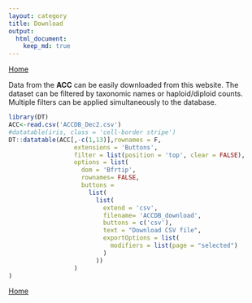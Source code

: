 ```yaml
---
layout: category
title: Download
output:
  html_document:
    keep_md: true
---
```

[Home](/ACC)

Data from the **ACC** can be easily downloaded from this website. The dataset can be filtered by taxonomic names or haploid/diploid counts. Multiple filters can be applied simultaneously to the database.


```r
library(DT)
ACC<-read.csv('ACCDB_Dec2.csv')
#datatable(iris, class = 'cell-border stripe')
DT::datatable(ACC[,-c(1,13)],rownames = F,
                  extensions = 'Buttons',
                  filter = list(position = 'top', clear = FALSE),
                  options = list(
                    dom = 'Bfrtip',
                    rownames= FALSE,
                    buttons = 
                      list(
                        list(
                          extend = 'csv',
                          filename= 'ACCDB_download',
                          buttons = c('csv'),
                          text = "Download CSV file",
                          exportOptions = list(
                            modifiers = list(page = "selected")
                          )
                        ))
                  )
)
```


[Home](/ACC)


